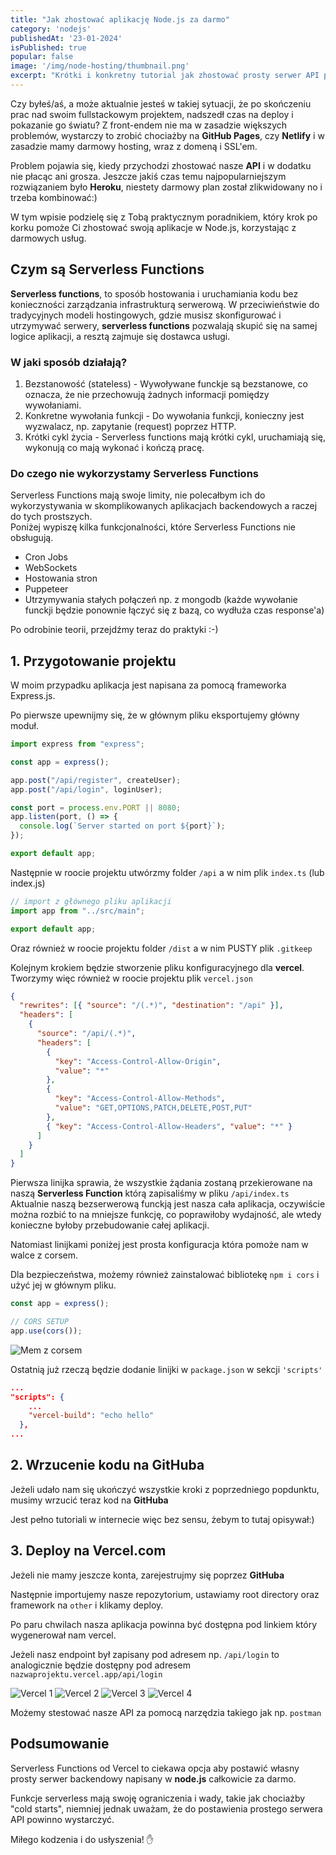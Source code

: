 ```yaml
---
title: "Jak zhostować aplikację Node.js za darmo"
category: 'nodejs'
publishedAt: '23-01-2024'
isPublished: true
popular: false
image: '/img/node-hosting/thumbnail.png'
excerpt: "Krótki i konkretny tutorial jak zhostować prosty serwer API przy pomocy Serverless Functions."
---
```


Czy byłeś/aś, a może aktualnie jesteś w takiej sytuacji, że po skończeniu prac nad swoim fullstackowym projektem, nadszedł czas na deploy i pokazanie go światu? Z front-endem nie ma w zasadzie większych problemów, wystarczy to zrobić chociażby na **GitHub Pages**, czy **Netlify** i w zasadzie mamy darmowy hosting, wraz z domeną i SSL'em.

Problem pojawia się, kiedy przychodzi zhostować nasze **API** i w dodatku nie płacąc ani grosza. Jeszcze jakiś czas temu najpopularniejszym rozwiązaniem było **Heroku**, niestety darmowy plan został zlikwidowany no i trzeba kombinować:)

W tym wpisie podzielę się z Tobą praktycznym poradnikiem, który krok po korku pomoże Ci zhostować swoją aplikacje w Node.js, korzystając z darmowych usług.

## Czym są Serverless Functions

**Serverless functions**, to sposób hostowania i uruchamiania kodu bez konieczności zarządzania infrastrukturą serwerową. W przeciwieństwie do tradycyjnych modeli hostingowych, gdzie musisz skonfigurować i utrzymywać serwery, **serverless functions** pozwalają skupić się na samej logice aplikacji, a resztą zajmuje się dostawca usługi.

### W jaki sposób działają?

1. Bezstanowość (stateless) - Wywoływane funckje są bezstanowe, co oznacza, że nie przechowują żadnych informacji pomiędzy wywołaniami.
2. Konkretne wywołania funkcji - Do wywołania funkcji, konieczny jest wyzwalacz, np. zapytanie (request) poprzez HTTP.
3. Krótki cykl życia - Serverless functions mają krótki cykl, uruchamiają się, wykonują co mają wykonać i kończą pracę.

### Do czego nie wykorzystamy Serverless Functions

Serverless Functions mają swoje limity, nie polecałbym ich do wykorzystywania w skomplikowanych aplikacjach backendowych a raczej do tych prostszych. <br />Poniżej wypiszę kilka funkcjonalności, które Serverless Functions nie obsługują.

- Cron Jobs
- WebSockets
- Hostowania stron
- Puppeteer 
- Utrzymywania stałych połączeń np. z mongodb (każde wywołanie funckji będzie ponownie łączyć się z bazą, co wydłuża czas response'a)

Po odrobinie teorii, przejdźmy teraz do praktyki :-)

## 1. Przygotowanie projektu 

W moim przypadku aplikacja jest napisana za pomocą frameworka Express.js.

Po pierwsze upewnijmy się, że w głównym pliku eksportujemy główny moduł.

```ts
import express from "express";

const app = express();

app.post("/api/register", createUser);
app.post("/api/login", loginUser);

const port = process.env.PORT || 8080;
app.listen(port, () => {
  console.log(`Server started on port ${port}`);
});

export default app;
```

Następnie w roocie projektu utwórzmy folder ```/api``` a w nim plik ```index.ts``` (lub index.js)

```ts
// import z głównego pliku aplikacji
import app from "../src/main";

export default app;
```

Oraz również w roocie projektu folder ```/dist``` a w nim PUSTY plik ```.gitkeep```

Kolejnym krokiem będzie stworzenie pliku konfiguracyjnego dla **vercel**. Tworzymy więc również w roocie projektu plik ```vercel.json```

```json
{
  "rewrites": [{ "source": "/(.*)", "destination": "/api" }],
  "headers": [
    {
      "source": "/api/(.*)",
      "headers": [
        {
          "key": "Access-Control-Allow-Origin",
          "value": "*"
        },
        {
          "key": "Access-Control-Allow-Methods",
          "value": "GET,OPTIONS,PATCH,DELETE,POST,PUT"
        },
        { "key": "Access-Control-Allow-Headers", "value": "*" }
      ]
    }
  ]
}
```

Pierwsza linijka sprawia, że wszystkie żądania zostaną przekierowane na naszą **Serverless Function** którą zapisaliśmy w pliku ```/api/index.ts```
Aktualnie naszą bezserwerową funckją jest nasza cała aplikacja, oczywiście można rozbić to na mniejsze funkcję, co poprawiłoby wydajność, ale wtedy konieczne byłoby przebudowanie całej aplikacji.

Natomiast linijkami poniżej jest prosta konfiguracja która pomoże nam w walce z corsem.

Dla bezpieczeństwa, możemy również zainstalować bibliotekę ```npm i cors``` i użyć jej w głównym pliku.

```ts
const app = express();

// CORS SETUP
app.use(cors());
```

<Image
      src="/img/node-hosting/cors.jpg"
      alt="Mem z corsem"
    />

Ostatnią już rzeczą będzie dodanie linijki w ```package.json``` w sekcji ```'scripts'```

```json
...
"scripts": {
    ...
    "vercel-build": "echo hello"
  },
...
```

## 2. Wrzucenie kodu na GitHuba

Jeżeli udało nam się ukończyć wszystkie kroki z poprzedniego popdunktu, musimy wrzucić teraz kod na **GitHuba**

Jest pełno tutoriali w internecie więc bez sensu, żebym to tutaj opisywał:)

## 3. Deploy na Vercel.com

Jeżeli nie mamy jeszcze konta, zarejestrujmy się poprzez **GitHuba**

Następnie importujemy nasze repozytorium, ustawiamy root directory oraz framework na ```other``` i klikamy deploy.

Po paru chwilach nasza aplikacja powinna być dostępna pod linkiem który wygenerował nam vercel.

Jeżeli nasz endpoint był zapisany pod adresem np. ```/api/login``` to analogicznie będzie dostępny pod adresem ```nazwaprojektu.vercel.app/api/login```

<Image
      src="/img/node-hosting/vercel1.PNG"
      alt="Vercel 1"
/>
<Image
      src="/img/node-hosting/vercel2.PNG"
      alt="Vercel 2"
/>
<Image
      src="/img/node-hosting/vercel3.PNG"
      alt="Vercel 3"
/>
<Image
      src="/img/node-hosting/vercel4.PNG"
      alt="Vercel 4"
/>

Możemy stestować nasze API za pomocą narzędzia takiego jak np. ```postman```

## Podsumowanie

Serverless Functions od Vercel to ciekawa opcja aby postawić własny prosty serwer backendowy napisany w **node.js** całkowicie za darmo.

Funkcje serverless mają swoję ograniczenia i wady, takie jak chociażby "cold starts", niemniej jednak uważam, że do postawienia prostego serwera API powinno wystarczyć.

Miłego kodzenia i do usłyszenia! ✋